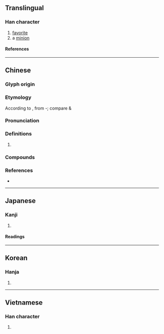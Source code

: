 {{character info/new}}
==Translingual==

===Han character===
{{Han char|rn=38|rad=女|as=13|sn=16|four=70404|canj=SJV|ids=⿱辟女}}

# [[favorite]]
# a [[minion]]

====References====
{{Han ref|kx=0272.070|dkj=06770|dj=0540.070|hdz=21085.100|uh=5B16}}

----

==Chinese==
{{zh-forms}}

===Glyph origin===
{{Han etym}}

===Etymology===
According to {{zh-ref|Schuessler (2007)}}, from {{w|Kam-Sui languages|Kam}}-{{w|Tai languages|Tai}}; compare {{cog|qfa-kms-pro|*ɓjaːk⁷||woman, girl}} & {{cog|tai-pro|*ɓɯːkᴰ||girl}}

===Pronunciation===
{{zh-pron
|m=bì
|c=pei3,bai3
|mc=y
|oc=y
|cat=
}}

===Definitions===
{{zh-hanzi}}

# {{rfdef|zh}}

===Compounds===
{{zh-der|嬖妾|便嬖|寵嬖|嬖女|內嬖|嬖臣|嬖倖|嬖人|嬖佞}}

===References===
* {{R:yue:mfccd}}

----

==Japanese==

===Kanji===
{{ja-kanji|grade=|rs=女13}}

# {{defn|lang=ja|sort=女13}}

====Readings====
{{ja-readings
|goon=はい
|kanon=へい
|kun=きにいり
}}

----

==Korean==

===Hanja===
{{ko-hanja|폐}}

# {{defn|lang=ko|sort=女13}}

----

==Vietnamese==

===Han character===
{{vi-readings|rs=女13|reading=bế}}

# {{defn|lang=vi|sort=女13}}